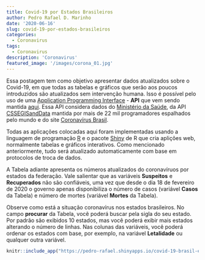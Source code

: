 ```yaml
---
title: Covid-19 por Estados Brasileiros
author: Pedro Rafael D. Marinho
date: '2020-06-16'
slug: covid-19-por-estados-brasileiros
categories:
  - Coronavirus
tags:
  - Coronavirus
description: 'Coronavirus'
featured_image: '/images/corona_01.jpg'
---
```


Essa postagem tem como objetivo apresentar dados atualizados sobre o Covid-19, em que todas as tabelas e gráficos que serão aos poucos introduzidos são atualizados sem intervenção humana. Isso é possível pelo uso de uma [Application Programming Interface](https://pt.wikipedia.org/wiki/Interface_de_programa%C3%A7%C3%A3o_de_aplica%C3%A7%C3%B5es) - **API** que vem sendo mantida [aqui](https://github.com/devarthurribeiro/covid19-brazil-api). Essa API considera dados do [Ministério da Saúde](http://saude.gov.br/), da API [CSSEGISandData](https://github.com/CSSEGISandData/COVID-19) mantida por mais de 22 mil programadores espalhados pelo mundo e do site [Coronavírus Brasil](https://covid.saude.gov.br/). 

Todas as aplicações colocadas aqui foram implementadas usando a linguagem de programação [R](https://www.r-project.org/) e o pacote [Shiny](https://shiny.rstudio.com/) de R que cria aplições web, normalmente tabelas e gráficos interativos.  Como mencionado anteriormente, tudo será atualizado automaticamente com base em protocolos de troca de dados.

A Tabela adiante apresenta os números atualizados do coronavíruos por estados da federação. Vale salientar que as variáveis **Suspeitos** e **Recuperados** não são confiáveis, uma vez que desde o dia 18 de fevereiro de 2020 o governo apenas disponibiliza o número de casos (variável **Casos** da Tabela) e número de mortes (variável **Mortes** da Tabela). 

Observe como está a situação coronavírus nos estados brasileiros. No campo **procurar** da Tabela, você poderá buscar pela sigla do seu estado. Por padrão são exibidos 10 estados, mas você poderá exibir mais estados alterando o número de linhas. Nas colunas das variáveis, você poderá ordenar os estados com base, por exemplo, na variável **Letalidade** ou qualquer outra variável.


```r
knitr::include_app("https://pedro-rafael.shinyapps.io/covid-19-brasil-estados/", height = "600px")
```